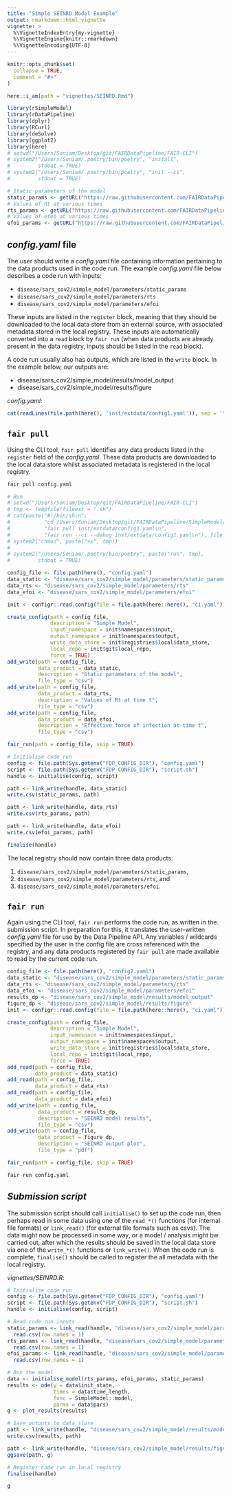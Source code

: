 ```yaml
---
title: "Simple SEINRD Model Example"
output: rmarkdown::html_vignette
vignette: >
  %\VignetteIndexEntry{my-vignette}
  %\VignetteEngine{knitr::rmarkdown}
  %\VignetteEncoding{UTF-8}
---
```


```r
knitr::opts_chunk$set(
  collapse = TRUE,
  comment = "#>"
)

here::i_am(path = "vignettes/SEINRD.Rmd")
```

```r
library(rSimpleModel)
library(rDataPipeline)
library(dplyr)
library(RCurl)
library(deSolve)
library(ggplot2)
library(here)
# setwd("/Users/Soniam/Desktop/git/FAIRDataPipeline/FAIR-CLI")
# system2("/Users/Soniam/.poetry/bin/poetry", "install", 
#         stdout = TRUE)
# system2("/Users/Soniam/.poetry/bin/poetry", "init --ci", 
#         stdout = TRUE)

# Static parameters of the model
static_params <- getURL("https://raw.githubusercontent.com/FAIRDataPipeline/SimpleModel/main/inst/extdata/static_params_SEInRD.csv") %>% read.csv(text = .)
# Values of Rt at various times
rts_params <- getURL("https://raw.githubusercontent.com/FAIRDataPipeline/SimpleModel/main/inst/extdata/Rt_beep.csv") %>% read.csv(text = .)
# Values of efoi at various times
efoi_params <- getURL("https://raw.githubusercontent.com/FAIRDataPipeline/SimpleModel/main/inst/extdata/efoi_all_dates.csv") %>% read.csv(text = .)
```

## *config.yaml* file

The user should write a *config.yaml* file containing information pertaining to
the data products used in the code run. The example *config.yaml* file below 
describes a code run with inputs:

* `disease/sars_cov2/simple_model/parameters/static_params`
* `disease/sars_cov2/simple_model/parameters/rts`
* `disease/sars_cov2/simple_model/parameters/efoi`

These inputs are listed in the `register` block, meaning that they should be 
downloaded to the local data store from an external source, with associated
metadata stored in the local registry. These inputs are automatically converted 
into a `read` block by `fair run` (when data products are already present in 
the data registry, inputs should be listed in the `read` block).

A code run usually also has outputs, which are listed in the `write` block. In
the example below, our outputs are:

* disease/sars_cov2/simple_model/results/model_output
* disease/sars_cov2/simple_model/results/figure

*config.yaml*:
```r
cat(readLines(file.path(here(), 'inst/extdata/config1.yaml')), sep = '\n')
```

## `fair pull`

Using the CLI tool, `fair pull` identifies any data products listed in the 
`register` field of the *config.yaml*. These data products are downloaded to
the local data store whilst associated metadata is registered in the local 
registry.

```python
fair pull config.yaml
```

```r
# Run 
# setwd("/Users/Soniam/Desktop/git/FAIRDataPipeline/FAIR-CLI")
# tmp <- tempfile(fileext = ".sh")
# cat(paste("#!/bin/sh\n", 
#           "cd /Users/Soniam/Desktop/git/FAIRDataPipeline/SimpleModel/\n", 
#           "fair pull inst/extdata/config1.yaml\n",
#           "fair run --ci --debug inst/extdata/config1.yaml\n"), file = tmp)
# system2("chmod", paste("+x", tmp))
# 
# system2("/Users/Soniam/.poetry/bin/poetry", paste("run", tmp), 
#         stdout = TRUE)
```

```r
config_file <- file.path(here(), "config.yaml")
data_static <- "disease/sars_cov2/simple_model/parameters/static_params"
data_rts <- "disease/sars_cov2/simple_model/parameters/rts"
data_efoi <- "disease/sars_cov2/simple_model/parameters/efoi"

init <- configr::read.config(file = file.path(here::here(), "ci.yaml"))

create_config(path = config_file,
              description = "Simple Model",
              input_namespace = init$namespaces$input,
              output_namespace = init$namespaces$output,
              write_data_store = init$registries$local$data_store,
              local_repo = init$git$local_repo,
              force = TRUE)
add_write(path = config_file,
          data_product = data_static,
          description = "Static parameters of the model",
          file_type = "csv")
add_write(path = config_file,
          data_product = data_rts,
          description = "Values of Rt at time t",
          file_type = "csv")
add_write(path = config_file,
          data_product = data_efoi,
          description = "Effective force of infection at time t",
          file_type = "csv")

fair_run(path = config_file, skip = TRUE)

# Initialise code run
config <- file.path(Sys.getenv("FDP_CONFIG_DIR"), "config.yaml")
script <- file.path(Sys.getenv("FDP_CONFIG_DIR"), "script.sh")
handle <- initialise(config, script)

path <- link_write(handle, data_static)
write.csv(static_params, path)

path <- link_write(handle, data_rts)
write.csv(rts_params, path)

path <- link_write(handle, data_efoi)
write.csv(efoi_params, path)

finalise(handle)
```

The local registry should now contain three data products: 

1. `disease/sars_cov2/simple_model/parameters/static_params`,
2. `disease/sars_cov2/simple_model/parameters/rts`, and 
3. `disease/sars_cov2/simple_model/parameters/efoi`.

## `fair run`

Again using the CLI tool, `fair run` performs the code run, as written in the.
submission script. In preparation for this, it translates the user-written 
*config.yaml* file for use by the Data Pipeline API. Any variables / wildcards 
specified by the user in the config file are cross referenced with the registry, 
and any data products registered by `fair pull` are made available to read by 
the current code run. 

```r
config_file <- file.path(here(), "config2.yaml")
data_static <- "disease/sars_cov2/simple_model/parameters/static_params"
data_rts <- "disease/sars_cov2/simple_model/parameters/rts"
data_efoi <- "disease/sars_cov2/simple_model/parameters/efoi"
results_dp <- "disease/sars_cov2/simple_model/results/model_output"
figure_dp <- "disease/sars_cov2/simple_model/results/figure"
init <- configr::read.config(file = file.path(here::here(), "ci.yaml"))

create_config(path = config_file,
              description = "Simple Model",
              input_namespace = init$namespaces$input,
              output_namespace = init$namespaces$output,
              write_data_store = init$registries$local$data_store,
              local_repo = init$git$local_repo,
              force = TRUE)
add_read(path = config_file,
         data_product = data_static)
add_read(path = config_file,
         data_product = data_rts)
add_read(path = config_file,
         data_product = data_efoi)
add_write(path = config_file,
          data_product = results_dp,
          description = "SEINRD model results",
          file_type = "csv")
add_write(path = config_file,
          data_product = figure_dp,
          description = "SEINRD output plot",
          file_type = "pdf")

fair_run(path = config_file, skip = TRUE)
```

```python
fair run config.yaml
```

## *Submission script*

The submission script should call `initialise()` to set up the code run, 
then perhaps read in some data using one of the `read_*()` functions (for 
internal file formats) or `link_read()` (for external file formats such as 
csvs). The data might now be processed in some way, or a model / analysis might
bw carried out, after which the results should be saved in the local data store
via one of the `write_*()` functions or `link_write()`. When the code run is 
complete, `finalise()` should be called to register the all metadata with the
local registry.

*vignettes/SEINRD.R*:
```r
# Initialise code run
config <- file.path(Sys.getenv("FDP_CONFIG_DIR"), "config.yaml")
script <- file.path(Sys.getenv("FDP_CONFIG_DIR"), "script.sh")
handle <- initialise(config, script)

# Read code run inputs
static_params <- link_read(handle, "disease/sars_cov2/simple_model/parameters/static_params") %>% 
  read.csv(row.names = 1)
rts_params <- link_read(handle, "disease/sars_cov2/simple_model/parameters/rts") %>%
  read.csv(row.names = 1)
efoi_params <- link_read(handle, "disease/sars_cov2/simple_model/parameters/efoi") %>%
  read.csv(row.names = 1)

# Run the model
data <- initialise_model(rts_params, efoi_params, static_params)
results <- ode(y = data$init_state, 
               times = data$time_length, 
               func = SimpleModel::model, 
               parms = data$pars)
g <- plot_results(results)

# Save outputs to data store
path <- link_write(handle, "disease/sars_cov2/simple_model/results/model_output") 
write.csv(results, path)

path <- link_write(handle, "disease/sars_cov2/simple_model/results/figure") 
ggsave(path, g)

# Register code run in local registry
finalise(handle)
```

```r
g
```

